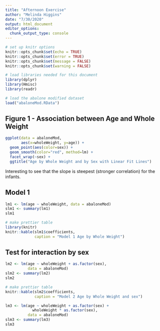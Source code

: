 ```yaml
---
title: "Afternoon Exercise"
author: "Melinda Higgins"
date: "7/30/2020"
output: html_document
editor_options: 
  chunk_output_type: console
---
```


```r
# set up knitr options
knitr::opts_chunk$set(echo = TRUE)
knitr::opts_chunk$set(error = TRUE)
knitr::opts_chunk$set(message = FALSE)
knitr::opts_chunk$set(warning = FALSE)

# load libraries needed for this document
library(dplyr)
library(Hmisc)
library(readr)

# load the abalone modified dataset
load("abaloneMod.RData")
```

## Figure 1 - Association between Age and Whole Weight

```r
ggplot(data = abaloneMod,
       aes(x=wholeWeight, y=age)) +
  geom_point(aes(color=sex)) +
  geom_smooth(color="red", method=lm) +
  facet_wrap(~sex) +
  ggtitle("Age by Whole Weight and by Sex with Linear Fit Lines")
```

Interesting to see that the slope is steepest (stronger correlation) for the infants.

## Model 1

```r
lm1 <- lm(age ~ wholeWeight, data = abaloneMod)
slm1 <- summary(lm1)
slm1

# make prettier table
library(knitr)
knitr::kable(slm1$coefficients,
             caption = "Model 1 Age by Whole Weight")
```

## Test for interaction by sex

```r
lm2 <- lm(age ~ wholeWeight + as.factor(sex), 
          data = abaloneMod)
slm2 <- summary(lm2)
slm2

# make prettier table
knitr::kable(slm2$coefficients,
             caption = "Model 2 Age by Whole Weight and sex")
```


```r
lm3 <- lm(age ~ wholeWeight + as.factor(sex) + 
            wholeWeight * as.factor(sex), 
          data = abaloneMod)
slm3 <- summary(lm3)
slm3
```

